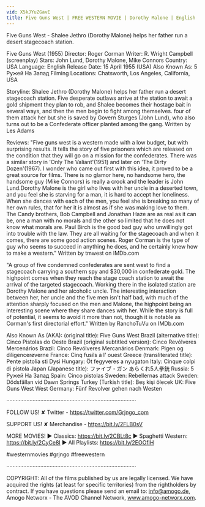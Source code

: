 ```yaml
---
vid: X5kJYuZGavE
title: Five Guns West | FREE WESTERN MOVIE | Dorothy Malone | English | Full Cowboy Film | Full Movie
---
```


Five Guns West - Shalee Jethro (Dorothy Malone) helps her father run a desert stagecoach station.

Five Guns West (1955)
Director: Roger Corman
Writer: R. Wright Campbell (screenplay)
Stars: John Lund, Dorothy Malone, Mike Connors
Country: USA
Language: English
Release Date: 15 April 1955 (USA) 
Also Known As: 5 Ружей На Запад 
Filming Locations: Chatsworth, Los Angeles, California, USA 

Storyline: 
Shalee Jethro (Dorothy Malone) helps her father run a desert stagecoach station. Five desperate outlaws arrive at the station to await a gold shipment they plan to rob, and Shalee becomes their hostage bait in several ways, and then the men begin to fight among themselves. four of them attack her but she is saved by Govern Sturges (John Lund), who also turns out to be a Confederate officer planted among the gang. Written by Les Adams

Reviews:
"Five guns west is a western made with a low budget, but with surprising results. It tells the story of five prisoners which are released on the condition that they will go on a mission for the confederates. There was a similar story in 'Only The Valiant'(1951) and later on 'The Dirty Dozen'(1967). I wonder who came out first with this idea, it proved to be a great source for films. There is no glamor here, no handsome hero, the handsome guy (Mike Connors) is really a crook and the leader is John Lund.Dorothy Malone is the girl who lives with her uncle in a deserted town, and you feel she is starving for a man, it is hard to accept her loneliness. When she dances with each of the men, you feel she is breaking so many of her own rules, that for her it is almost as if she was making love to them. The Candy brothers, Bob Campbell and Jonathan Haze are as real as it can be, one a man with no morals and the other so limited that he does not know what morals are. Paul Birch is the good bad guy who unwillingly got into trouble with the law. They are all waiting for the stagecoach and when it comes, there are some good action scenes. Roger Corman is the type of guy who seems to succeed in anything he does, and he certainly knew how to make a western." Written by tmwest on IMDb.com

"A group of five condemned confederates are sent west to find a stagecoach carrying a southern spy and $30,000 in confederate gold. The highpoint comes when they reach the stage coach station to await the arrival of the targeted stagecoach. Working there in the isolated station are Dorothy Malone and her alcoholic uncle. The interesting interaction between her, her uncle and the five men isn't half bad, with much of the attention sharply focused on the men and Malone, the highpoint being an interesting scene where they share dances with her. While the story is full of potential, it seems to avoid it more than not, though it is notable as Corman's first directorial effort." Written by RanchoTuVu on IMDb.com

Also Known As (AKA):
(original title): Five Guns West
Brazil (alternative title): Cinco Pistolas do Oeste
Brazil (original subtitled version): Cinco Revólveres Mercenários
Brazil: Cinco Revólveres Mercanários
Denmark: Pigen og diligencerøverne
France: Cinq fusils à l' ouest
Greece (transliterated title): Pente pistolia sti Dysi
Hungary: Öt fegyveres a nyugaton
Italy: Cinque colpi di pistola
Japan (Japanese title): ファイブ・ガン あらくれ5人拳銃
Russia: 5 Ружей На Запад
Spain: Cinco pistolas
Sweden: Rebellernas attack
Sweden: Dödsfällan vid Dawn Springs
Turkey (Turkish title): Beş kişi ölecek
UK: Five Guns West
West Germany: Fünf Revolver gehen nach Westen

····················································································

FOLLOW US!
✘ Twitter - https://twitter.com/Grjngo_com

SUPPORT US!
✘ Merchandise - https://bit.ly/2FLB0sV

MORE MOVIES! 
► Classics: https://bit.ly/2CBLt8c 
► Spaghetti Western: https://bit.ly/2CyCe8I 
► All Playlists: https://bit.ly/2EOOfIH 

#westernmovies #grjngo #freewestern

····················································································

COPYRIGHT: All of the films published by us are legally licensed. We have acquired the rights (at least for specific territories) from the rightholders by contract. If you have questions please send an email to: info@amogo.de, Amogo Networx - The AVOD Channel Network, www.amogo-networx.com.